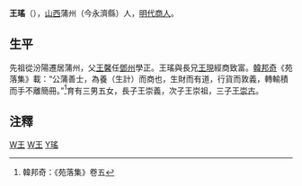 '''王瑤'''（{{bd|？||？||}}），[[山西|山西]]蒲州（今永濟縣）人，[[明代|明代]][[商人|商人]]。
==生平==
先祖從汾陽遷居蒲州，父[[王馨|王馨]]任[[鄧州|鄧州]]學正。王瑤與長兄[[王現|王現]]經商致富。[[韓邦奇|韓邦奇]]《苑落集》載：“公蒲善士，為養（生計）而商也，生財而有道，行貨而敦義，轉輸積而手不離簡冊。”<ref>韓邦奇：《苑落集》卷五</ref>育有三男五女，長子王崇義，次子王崇祖，三子[[王崇古_(明朝)|王崇古]]。

==注釋==
<div class="references-small">
<references />
</div>

[[Category:明朝商人|W王]]
[[Category:永济人|W王]]
[[Category:王姓|Y瑤]]